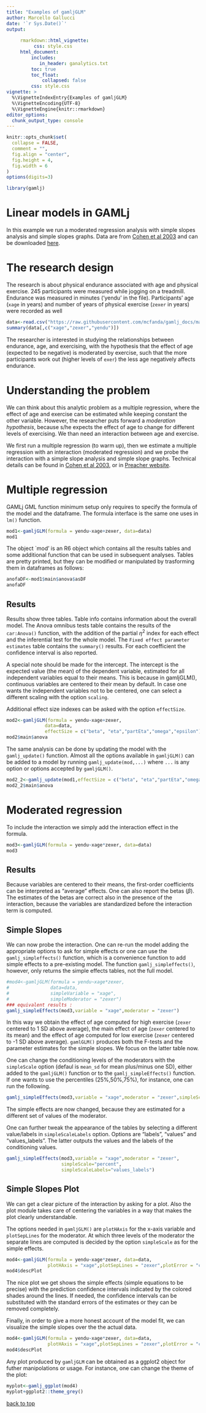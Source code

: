 ```yaml
---
title: "Examples of gamljGLM"
author: Marcello Gallucci
date: '`r Sys.Date()`'
output: 
  
     rmarkdown::html_vignette:
          css: style.css
     html_document:
         includes:
            in_header: ganalytics.txt
         toc: true
         toc_float:
             collapsed: false
         css: style.css
vignette: >
  %\VignetteIndexEntry{Examples of gamljGLM}
  %\VignetteEncoding{UTF-8}
  %\VignetteEngine{knitr::rmarkdown}
editor_options: 
  chunk_output_type: console
---
```


```r
knitr::opts_chunk$set(
  collapse = FALSE,
  comment = "",
  fig.align = "center",
  fig.height = 4,
  fig.width = 6
)
options(digits=3)

```

```r
library(gamlj)
```

# Linear models in GAMLj

In this example we run a moderated regression analysis with simple slopes analysis and simple slopes graphs. Data are from   [Cohen et al 2003](http://psycnet.apa.org/record/2002-18109-000) and can be downloaded  [here](https://github.com/mcfanda/gamlj_docs/blob/master/data/exercise.csv). 

# The research design

The research is about physical endurance associated with age and physical exercise. 245 participants were measured while jogging on a treadmill. Endurance was measured in minutes ('yendu' in the file). Participants' age (`xage` in years) and number of years of physical exercise (`zexer` in years) were recorded as well 

```r
data<-read.csv("https://raw.githubusercontent.com/mcfanda/gamlj_docs/master/data/exercise.csv")
summary(data[,c("xage","zexer","yendu")])

```


The researcher is interested in studying the relationships between endurance, age, and exercising, with the hypothesis that the effect of age (expected to be  negative) is moderated by exercise, such that the more participants work out (higher levels of `exer`) the less age negatively affects endurance. 

# Understanding the problem

We can think about this analytic problem as a multiple regression, where the effect of age and exercise can be estimated while keeping constant the other variable. However, the researcher puts forward a _moderation hypothesis_, because s/he expects the effect of age to change for different levels of exercising. We than need an interaction between age and exercise.

We first run a multiple regression (to warm up), then we estimate a multiple regression with an interaction (moderated regression) and we probe the interaction with a simple slope analysis and simple slope graphs. Technical details can be found in [Cohen et al 2003](http://psycnet.apa.org/record/2002-18109-000), or in [Preacher website](http://quantpsy.org/interact/interactions.htm).

# Multiple regression

GAMLj GML function minimum setup only requires to specify the formula of the model and the dataframe. The formula interface is the same one uses in `lm()` function.
```r
mod1<-gamljGLM(formula = yendu~xage+zexer, data=data)
mod1
```



The object `mod' is an R6 object which contains all the results tables and some additional function that can be used in subsequent analyses. Tables are pretty printed, but they can be modified or manipulated by trasforming them in dataframes as follows:

```r
anofaDF<-mod1$main$anova$asDF
anofaDF
```


## Results

Results show three tables. Table info contains information about the overall model. The Anova omnibus tests table contains the results of the `car:Anova()` function, with the addition of the partial $\eta^2$ index for each effect and the inferential test for the whole model. The `Fixed effect parameter estimates` table contains the `summary()` results. For each coefficient the confidence interval is also reported.

A special note should be made for the intercept. The intercept is the expected value (the mean) of the dependent variable, estimated for all independent variables equal to their means. This is because in gamljGLM(), continuous variables are centered to their mean by default. In case one wants the independent variables not to be centered, one can select a different scaling with the option `scaling`.

Additional effect size indexes can be asked with the option `effectSize`. 

```r
mod2<-gamljGLM(formula = yendu~xage+zexer, 
              data=data,
              effectSize = c("beta", "eta","partEta","omega","epsilon"))
mod2$main$anova
```

The same analysis can be done by updating the model with the `gamlj_update()` function. Almost all the options available in `gamljGLM()` can be added to a model by running `gamlj_update(mod,...)` where `...` is any option or options accepted by `gamljGLM()`.


```r
mod2_2<-gamlj_update(mod1,effectSize = c("beta", "eta","partEta","omega","epsilon"))
mod2_2$main$anova
```



# Moderated regression

To include the interaction we simply add the interaction effect in the formula.

```r
mod3<-gamljGLM(formula = yendu~xage*zexer, data=data)
mod3
```

## Results

Because variables are centered to their means, the first-order coefficients can be interpreted as "average" effects. 
One can also report the betas ($\beta$). The estimates of the betas are correct also in the presence of the interaction, because the variables are standardized before the interaction term is computed.

## Simple Slopes

We can now probe the interaction. One can re-run the model adding the appropriate options to ask for simple effects or one can use the `gamlj_simpleffects()` function, which is a convenience function to add simple effects to a pre-existing model. The function  `gamlj_simpleffects()`, however, only returns the simple effects tables, not the full model.



```r
#mod4<-gamljGLM(formula = yendu~xage*zexer,
#               data=data,
#               simpleVariable = "xage",
#               simpleModerator = "zexer")
### equivalent results :
gamlj_simpleEffects(mod3,variable = "xage",moderator = "zexer")
```

In this way we obtain the effect of age computed for high exercise (`zexer` centered to 1 SD above average), the main effect of age (`zexer` centered to its mean) and the effect of age computed for low exercise (`zexer` centered to -1 SD above average). `gamlGLM()` produces both the F-tests and the parameter estimates for the simple slopes. We focus on the latter table now.


One can change the conditioning levels of the moderators with the `simpleScale` option (defaul is `mean_sd` for mean plus/minus one SD), either added to the `gamljGLM()` function or to the `gamlj_simpleEffects()` function. If one wants to use the percentiles (25%,50%,75%), for instance, one can run the following.

```r
gamlj_simpleEffects(mod3,variable = "xage",moderator = "zexer",simpleScale="percent")
```

The simple effects are now changed, because they are estimated for a different set of values of the moderator.

One can further tweak the appearance of the tables by selecting a different value/labels  in `simpleScaleLabels` option. Options are "labels", "values" and "values_labels". The latter outputs the values and the labels of the conditioning values.

```r
gamlj_simpleEffects(mod3,variable = "xage",moderator = "zexer",
                    simpleScale="percent", 
                    simpleScaleLabels="values_labels")
```



## Simple Slopes Plot

We can get a clear picture of the interaction by asking for a plot. Also the plot module takes care of centering the variables in a way that makes the plot clearly understandable. 


The options needed in `gamljGLM()` are `plotHAxis` for the x-axis variable and  `plotSepLines` for the moderator. At which three levels of the moderator the separate lines are computed is decided by the option `simpleScale` as for the simple effects. 


```r
mod4<-gamljGLM(formula = yendu~xage*zexer, data=data, 
               plotHAxis = "xage",plotSepLines = "zexer",plotError = "ci")
mod4$descPlot
```

The nice plot we get shows the simple effects (simple equations to be precise) with the prediction confidence intervals indicated by the colored shades around the lines. If needed, the confidence intervals can be substituted with the standard errors of the estimates or they can be removed completely.

Finally, in order to give a more honest account of the model fit, we can visualize the simple slopes over the the actual data. 

```r
mod4<-gamljGLM(formula = yendu~xage*zexer, data=data, 
               plotHAxis = "xage",plotSepLines = "zexer",plotError = "ci",plotRaw = TRUE)
mod4$descPlot
```

Any plot produced by `gamljGLM` can be obtained as a ggplot2 object for futher manipolations or usage. For instance, one can change the theme of the plot:

```r
myplot<-gamlj_ggplot(mod4)
myplot+ggplot2::theme_grey()

```



[back to top](#linear-models-in-gamlj)